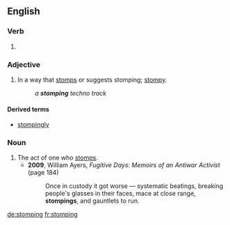==English==

===Verb===
{{head|en|present participle}}

# {{present participle of|stomp|lang=en|nocat=1}}

===Adjective===
{{en-adj}}

# In a way that [[stomp]]s or suggests stomping; [[stompy]].
#: ''a '''stomping''' techno track''

====Derived terms====
* [[stompingly]]

===Noun===
{{en-noun}}

# The act of one who [[stomp]]s.
#* '''2009''', William Ayers, ''Fugitive Days: Memoirs of an Antiwar Activist'' (page 184)
#*: Once in custody it got worse — systematic beatings, breaking people's glasses in their faces, mace at close range, '''stompings''', and gauntlets to run.

[[de:stomping]]
[[fr:stomping]]